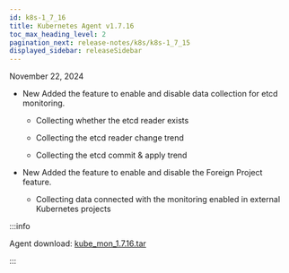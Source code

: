 ```yaml
---
id: k8s-1_7_16
title: Kubernetes Agent v1.7.16
toc_max_heading_level: 2
pagination_next: release-notes/k8s/k8s-1_7_15
displayed_sidebar: releaseSidebar
---
```


November 22, 2024

- <Status priority='1'>New</Status> Added the feature to enable and disable data collection for etcd monitoring.

  - Collecting whether the etcd reader exists

  - Collecting the etcd reader change trend

  - Collecting the etcd commit & apply trend

- <Status priority='1'>New</Status> Added the feature to enable and disable the Foreign Project feature.

  - Collecting data connected with the monitoring enabled in external Kubernetes projects

:::info

Agent download: [kube_mon_1.7.16.tar](https://repo.whatap.io/docker/kube_mon_1.7.16.tar)

:::
